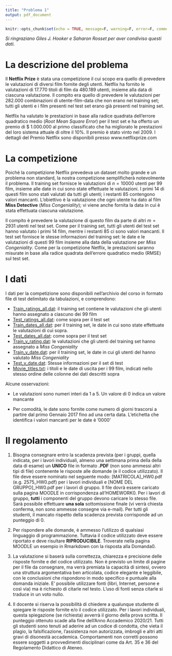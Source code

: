 ```yaml
---
title: "Problema 1"
output: pdf_document
---
```


```r
knitr::opts_chunk$set(echo = TRUE, message=F, warning=F, error=F, comment=NA, cache=F)
```

*Si ringraziano Giles J. Hooker e Saharon Rosset per aver condiviso questi dati.*

# La descrizione del problema

Il **Netflix Prize** è stata una competizione il cui scopo era quello di prevedere le valutazioni di diversi film fornite degli utenti. Netflix ha fornito le valutazioni di 17.770 titoli di film da 480.189 utenti, insieme alla data di ciascuna valutazione. Il compito era quello di prevedere le valutazioni per 282.000 combinazioni di utente-film-data che non erano nel training set; tutti gli utenti e i film presenti nel test set erano già presenti nel training set. 

Netflix ha valutato le prestazioni in base alla radice quadrata dell'errore quadratico medio (*Root Mean Square Error*) per il test set e ha offerto un premio di $ 1.000.000 al primo classificato che ha migliorato le prestazioni del loro sistema attuale di oltre il 10%. Il premio è stato vinto nel 2009. I dettagli del Premio Netflix sono disponibili presso
www.netflixprize.com

# La competizione

Poiché la competizione Netflix prevedeva un dataset molto grande e un problema non standard, la nostra competizione semplificherà notevolmente il problema. Il training set fornisce le valutazioni di $n=10000$ utenti per 99 film, insieme alle date in cui sono state effettuate le valutazioni. I primi 14 di questi film sono stati valutati da tutti gli utenti; i restanti 85 contengono valori mancanti. L'obiettivo è la valutazione che ogni utente ha dato al film **Miss Detective** (*Miss Congeniality*); vi viene anche fornita la data in cui è stata effettuata ciascuna valutazione.

Il compito è prevedere la valutazione di questo film da parte di altri $m=2931$ utenti nel test set. Come per il training set, tutti gli utenti del test set hanno valutato i primi 14 film, mentre i restanti 85 ci sono valori mancanti. Il test set fornisce le stesse informazioni del training set: le date e le valutazioni di questi 99 film insieme alla data della valutazione per *Miss Congeniality*. Come per la competizione Netflix, le prestazioni saranno misurate in base alla radice quadrata dell'errore quadratico medio (RMSE) sul test set.





# I dati

I dati per la competizione sono disponibili nell'archivio del corso in formato file di test delimitato da tabulazioni, e comprendono:

* [Train_ratings_all.dat](): il training set contiene le valutazioni che gli utenti hanno assegnato a ciascuno dei 99 film
* [Test_ratings_all.dat](): come sopra per il test set
* [Train_dates_all.dat](): per il training set, le date in cui sono state effettuate le valutazioni di cui sopra.
* [Test_dates_all.dat](): come sopra per il test set
* [Train_y_rating.dat](): le valutazioni che gli utenti del training set hanno assegnato a *Miss Congeniality*
* [Train_y_date.dat](): per il training set, le date in cui gli utenti del hanno valutato *Miss Congeniality*
* [Test_y_date.dat](): Stesse informazioni per il set di test
* [Movie_titles.txt](): i titoli e le date di uscita per i 99 film, indicati nello stesso ordine delle colonne dei dati descritti sopra

Alcune osservazioni:

* Le valutazioni sono numeri interi da 1 a 5. Un valore di 0 indica un valore mancante

* Per comodità, le date sono fornite come numero di giorni trascorsi a partire dal primo Gennaio 2017 fino ad una certa data. L'etichetta che identifica i valori mancanti per le date è ’0000’


# Il regolamento 

1. Bisogna consegnare entro la scadenza prevista (per i gruppi, quella indicata, per i lavori individuali, almeno una settimana prima della della data di esame) un **UNICO** file in formato **.PDF** (non sono ammessi altri tipi di file) contenente le risposte alle domande (e il codice utilizzato). Il file deve essere nominato nel seguente modo: [MATRICOLA]_HW0.pdf (e.g. 2575_HW0.pdf) per i lavori individuali e [NOME DEL GRUPPO]_HW0.pdf per i lavori di gruppo. Il file dovrà essere caricato sulla pagina MOODLE in corrispondenza all'HOMEWORK0. Per i lavori di gruppo, **tutti** i componenti del gruppo devono caricare lo stesso file. Sarà possibile effettuare **una sola** sottomissione finale (vi verrà chiesta conferma, non sono ammesse consegne via e-mail). Per tutti gli studenti, il mancato rispetto della scadenza prevista corrisponde ad un punteggio di 0. 

2. Per rispondere alle domande, è ammesso l'utilizzo di qualsiasi linguaggio di programmazione. Tuttavia il codice utilizzato deve essere riportato e deve risultare **RIPRODUCIBILE**. Troverate nella pagina MOODLE un esempio in Rmarkdown con la risposta alla Domanda0. 

3. La valutazione si baserà sulla correttezza, chiarezza e precisione delle risposte fornite e del codice utilizzato. Non è previsto un limite di pagine per il file da consegnare, ma verrà premiata la capacità di sintesi, ovvero una struttura argomentativa ben articolata, codice elegante e leggibile, con le conclusioni che rispondono in modo specifico e puntuale alla domanda iniziale. E' possibile utilizzare fonti (libri, Internet, persone e così via) ma è richiesto di citarle nel testo. L'uso di fonti senza citarle si traduce in un voto nullo. 

4. Il docente si riserva la possibilità di chiedere a qualunque studente di spiegare le risposte fornite e/o il codice utilizzato. Per i lavori individuali, questa spiegazione (se richiesta) avverrà il giorno della prova scritta. Il punteggio ottenuto scade alla fine dell'Anno Accademico 2020/21. Tutti gli studenti sono tenuti ad aderire ad un codice di condotta, che vieta il plagio, la falsificazione, l'assistenza non autorizzata, imbrogli e altri atti gravi di disonestà accademica. Comportamenti non corretti possono essere soggetti a provvedimenti disciplinari come da Art. 35 e 36 del Regolamento Didattico di Ateneo.
